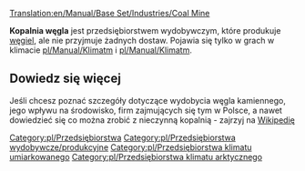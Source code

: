 [[Translation:en/Manual/Base Set/Industries/Coal Mine]]

{{pl/Przedsiębiorstwa|image=en/Coalmine.png
|name=Kopalnia węgla
|climates=[[pl/Manual/Klimat]], [[pl/Manual/Klimat]].
|accepts=Nic
|produces=[[pl/Manual/Base Set/Cargos/Węgiel|Węgiel]]
}}

'''Kopalnia węgla''' jest przedsiębiorstwem wydobywczym, które produkuje [[pl/Manual/Base Set/Cargos/Węgiel|węgiel]], ale nie przyjmuje żadnych dostaw. Pojawia się tylko w grach w klimacie [[pl/Manual/Klimat]]m i [[pl/Manual/Klimat]]m.

== Dowiedz się więcej ==
Jeśli chcesz poznać szczegóły dotyczące wydobycia węgla kamiennego, jego wpływu na środowisko, firm zajmujących się tym w Polsce, a nawet dowiedzieć się co można zrobić z nieczynną kopalnią - zajrzyj na [https://pl.wikipedia.org/wiki/Kopalnia_w%C4%99gla_kamiennego Wikipedię]

{{pl/Navbox Industries}}

[[Category:pl/Przedsiębiorstwa]]
[[Category:pl/Przedsiębiorstwa wydobywcze/produkcyjne]]
[[Category:pl/Przedsiębiorstwa klimatu umiarkowanego]]
[[Category:pl/Przedsiębiorstwa klimatu arktycznego]]